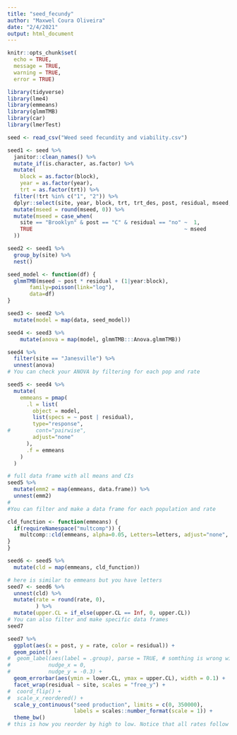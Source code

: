 ---
title: "seed_fecundy"
author: "Maxwel Coura Oliveira"
date: "2/4/2021"
output: html_document
---


```{r setup, include=FALSE}
knitr::opts_chunk$set(
  echo = TRUE,
  message = TRUE,
  warning = TRUE,
  error = TRUE)
```


```{r load-package}
library(tidyverse)
library(lme4)
library(emmeans)
library(glmmTMB)
library(car)
library(lmerTest)
```


```{r load-data}
seed <- read_csv("Weed seed fecundity and viability.csv") 
```



```{r clean-data}
seed1 <- seed %>% 
  janitor::clean_names() %>% 
  mutate_if(is.character, as.factor) %>% 
  mutate(
    block = as.factor(block),
    year = as.factor(year),
    trt = as.factor(trt)) %>% 
  filter(!trt %in% c("1", "2")) %>% 
  dplyr::select(site, year, block, trt, trt_des, post, residual, mseed, seedvia, viaseed) %>% 
  mutate(mseed = round(mseed, 0)) %>% 
  mutate(mseed = case_when(
    site == "Brooklyn" & post == "C" & residual == "no" ~  1,
    TRUE                                                ~ mseed  
  ))
```

```{r nest}
seed2 <- seed1 %>% 
  group_by(site) %>% 
  nest() 
```



```{r function}
seed_model <- function(df) {
  glmmTMB(mseed ~ post * residual + (1|year:block), 
       family=poisson(link="log"),
       data=df)
}
```


```{r model, warning = FALSE}
seed3 <- seed2 %>% 
  mutate(model = map(data, seed_model))
```


```{r anova}
seed4 <- seed3 %>% 
    mutate(anova = map(model, glmmTMB:::Anova.glmmTMB))
```


```{r check-anova}
seed4 %>% 
  filter(site == "Janesville") %>% 
  unnest(anova)
# You can check your ANOVA by filtering for each pop and rate
```


```{r emmeans_function}
seed5 <- seed4 %>% 
  mutate(
    emmeans = pmap(
      .l = list(
        object = model, 
        list(specs = ~ post | residual),
        type="response",
#        cont="pairwise", 
        adjust="none"
      ),
      .f = emmeans
    )
  ) 
```


```{r check-emmeans}
# full data frame with all means and CIs 
seed5 %>% 
  mutate(emm2 = map(emmeans, data.frame)) %>% 
  unnest(emm2) 
#
#You can filter and make a data frame for each population and rate
```


```{r cld-function}
cld_function <- function(emmeans) {
  if(requireNamespace("multcomp")) {
    multcomp::cld(emmeans, alpha=0.05, Letters=letters, adjust="none", reversed = TRUE)
}
}
```


```{r cld}
seed6 <- seed5 %>% 
  mutate(cld = map(emmeans, cld_function))
```


```{r}
# here is similar to emmeans but you have letters
seed7 <- seed6 %>% 
  unnest(cld) %>% 
  mutate(rate = round(rate, 0),
         ) %>% 
  mutate(upper.CL = if_else(upper.CL == Inf, 0, upper.CL))
# You can also filter and make specific data frames
seed7
```


```{r}
seed7 %>% 
  ggplot(aes(x = post, y = rate, color = residual)) +
  geom_point() +
#  geom_label(aes(label = .group), parse = TRUE, # somthing is wrong with geom_text
#            nudge_x = 0,
#            nudge_y = -0.3) +
  geom_errorbar(aes(ymin = lower.CL, ymax = upper.CL), width = 0.1) +
  facet_wrap(residual ~ site, scales = "free_y") +
#  coord_flip() +
#  scale_x_reordered() +
  scale_y_continuous("seed production", limits = c(0, 350000),
                     labels = scales::number_format(scale = 1)) +
  theme_bw()
# this is how you reorder by high to low. Notice that all rates follow same pattern.
```




